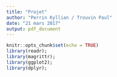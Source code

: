 ```yaml
---
title: "Projet"
author: "Perrin Kyllian / Trouvin Paul"
date: "21 mars 2017"
output: pdf_document
---
```


```r
knitr::opts_chunk$set(echo = TRUE)
library(readr);
library(magrittr);
library(ggplot2);
library(dplyr);
```
